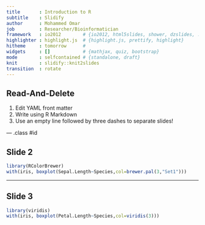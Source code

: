```yaml
---
title       : Introduction to R
subtitle    : Slidify
author      : Mohammed Omar
job         : Researcher/Bioinformatician
framework   : io2012        # {io2012, html5slides, shower, dzslides, ...}
highlighter : highlight.js  # {highlight.js, prettify, highlight}
hitheme     : tomorrow      # 
widgets     : []            # {mathjax, quiz, bootstrap}
mode        : selfcontained # {standalone, draft}
knit        : slidify::knit2slides
transition  : rotate
---
```


## Read-And-Delete

1. Edit YAML front matter
2. Write using R Markdown
3. Use an empty line followed by three dashes to separate slides!

--- .class #id 

## Slide 2

 
```r
library(RColorBrewer)
with(iris, boxplot(Sepal.Length~Species,col=brewer.pal(3,"Set1")))

```

---

## Slide 3

```r
library(viridis)
with(iris, boxplot(Petal.Length~Species,col=viridis(3)))

```


